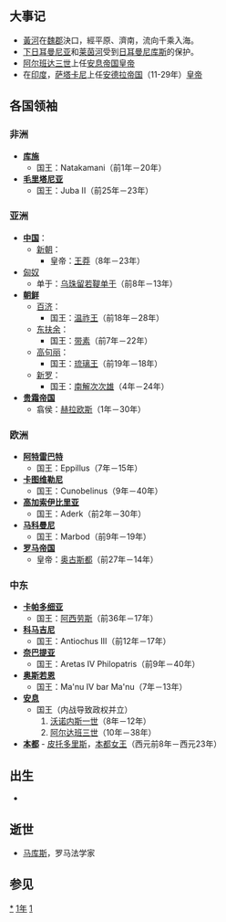 {{yearTOC|11|新'''[[始建国|始建国]]三年'''}}

== 大事记 ==
*[[黃河|黃河]]在[[魏郡|魏郡]]決口，經平原、濟南，流向千乘入海。
*[[下日耳曼尼亚|下日耳曼尼亚]]和[[莱茵河|莱茵河]]受到[[日耳曼尼庫斯|日耳曼尼库斯]]的保护。
*[[阿尔班达三世|阿尔班达三世]]上任[[安息帝国|安息帝国]][[皇帝|皇帝]]
* 在[[印度|印度]]，[[萨塔卡尼|萨塔卡尼]]上任[[安德拉帝国|安德拉帝国]]（11-29年）[[皇帝|皇帝]]
== 各国领袖 ==
=== 非洲 ===
*'''[[库施|库施]]'''
**国王：Natakamani（前1年－20年）
*'''[[毛里塔尼亚|毛里塔尼亚]]'''
**国王：Juba II（前25年－23年）

=== 亚洲 ===
*'''[[中国|中国]]'''：
**[[新朝|新朝]]：
***皇帝：[[王莽|王莽]]（8年－23年）
*[[匈奴|匈奴]]
**单于：[[乌珠留若鞮单于|乌珠留若鞮单于]]（前8年－13年）
*'''[[朝鲜民主主义人民共和国|朝鲜]]'''
**[[百濟|百济]]：
***国王：[[溫祚王|温祚王]]（前18年－28年）
**[[东扶余|东扶余]]：
***国王：[[带素|带素]]（前7年－22年）
**[[高句丽|高句丽]]：
***国王：[[琉璃明王|琉璃王]]（前19年－18年）
**[[新罗|新罗]]：
***国王：[[南解次次雄|南解次次雄]]（4年－24年）
*'''[[貴霜帝國|贵霜帝国]]'''
**翕侯：[[赫拉欧斯|赫拉欧斯]]（1年－30年）

=== 欧洲 ===
*'''[[阿特雷巴特|阿特雷巴特]]'''
**国王：Eppillus（7年－15年）
*'''[[卡图维勒尼|卡图维勒尼]]'''
**国王：Cunobelinus（9年－40年）
*'''[[高加索伊比利亞王國|高加索伊比里亚]]'''
**国王：Aderk（前2年－30年）
*'''[[马科曼尼|马科曼尼]]'''
**国王：Marbod（前9年－19年）
*'''[[羅馬帝國|罗马帝国]]'''
**皇帝：[[屋大维|奥古斯都]]（前27年－14年）

=== 中东 ===
*'''[[卡帕多细亚|卡帕多细亚]]'''
**国王：[[阿西劳斯|阿西劳斯]]（前36年－17年）
*'''[[科马吉尼|科马吉尼]]'''
**国王：Antiochus III（前12年－17年）
*'''[[纳巴提|奈巴提亚]]'''
**国王：Aretas IV Philopatris（前9年－40年）
*'''[[奥斯若恩|奥斯若恩]]'''
**国王：Ma'nu IV bar Ma'nu（7年－13年）
*'''[[安息_(国家)|安息]]''' 
**国王（内战导致政权并立）
**#[[沃诺内斯一世|沃诺内斯一世]]（8年－12年）
**#[[阿尔达班三世|阿尔达班三世]]（10年－38年）
*'''[[本都|本都]]''' - [[皮托多里斯|皮托多里斯]]，[[本都统治者列表|本都女王]]（西元前8年－西元23年）
== 出生 ==
*

== 逝世 ==
*[[马库斯·安蒂斯迪斯·拉别奥|马库斯]]，罗马法学家

== 参见 ==
{{Wikisource year mention}}

[[Category:11年|*]]
[[Category:10年代|1年]]
[[Category:1世纪各年|1]]